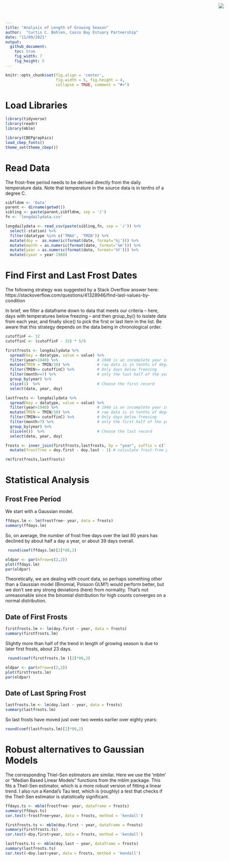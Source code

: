 ```yaml
---
title: "Analysis of Length of Growing Season"
author:  "Curtis C. Bohlen, Casco Bay Estuary Partnership"
date: "11/09/2021"
output:
  github_document:
    toc: true
    fig_width: 7
    fig_height: 5
---
```


<img
  src="https://www.cascobayestuary.org/wp-content/uploads/2014/04/logo_sm.jpg"
  style="position:absolute;top:10px;right:50px;" />

```r
knitr::opts_chunk$set(fig.align = 'center',
                      fig.width = 5, fig.height = 4,
                      collapse = TRUE, comment = "#>")
```

# Load Libraries
```r
library(tidyverse)
library(readr)
library(mblm)

library(CBEPgraphics)
load_cbep_fonts()
theme_set(theme_cbep())
```

# Read Data
The frost-free period needs to be derived directly from the daily temperature data.  Note that temperature in the source data is in tenths of a degree C.
```r
sibfldnm <- 'Data'
parent <- dirname(getwd())
sibling <- paste(parent,sibfldnm, sep = '/')
fn <- 'longdailydata.csv'

longdailydata <- read_csv(paste(sibling,fn, sep = '/')) %>%
  select(-station) %>%
  filter(datatype %in% c('TMAX', 'TMIN')) %>%
  mutate(doy =  as.numeric(format(date, format='%j'))) %>%
  mutate(month = as.numeric(format(date, format='%m'))) %>%
  mutate(year = as.numeric(format(date, format='%Y'))) %>%
  mutate(cyear = year-1980)
```

# Find First and Last Frost Dates
The following strategy was suggested by a Stack Overflow answer here:  
https://stackoverflow.com/questions/41328946/find-last-values-by-condition

In brief, we filter a dataframe down to data that meets our criteria -- here, days with temperatures below freezing -- and then group_by() to isolate data from each year, and finally slice() to pick the first or last item in the list.  Be aware that this strategy depends on the data being in chronological order.
```r
cutoffinF <- 32
cutoffinC <- (cutoffinF - 32) * 5/9

firstfrosts <- longdailydata %>%
  spread(key = datatype, value = value) %>%
  filter(year>1940) %>%                 # 1940 is an incomplete year in the daily data
  mutate(TMIN = TMIN/10) %>%            # raw data is in tenths of degree C
  filter(TMIN<= cutoffinC) %>%          # Only days below freezing
  filter(month>=7) %>%                  # only the last half of the year
  group_by(year) %>%
  slice(1)  %>%                         # Choose the first record
  select(date, year, doy)

lastfrosts <- longdailydata %>%
  spread(key = datatype, value = value) %>%
  filter(year>1940) %>%                 # 1940 is an incomplete year in the daily data
  mutate(TMIN = TMIN/10) %>%            # raw data is in tenths of degree C
  filter(TMIN<= cutoffinC) %>%          # Only days below freezing
  filter(month<7) %>%                   # only the first half of the year
  group_by(year) %>%
  slice(n())  %>%                       # Choose the last record
  select(date, year, doy)

frosts <- inner_join(firstfrosts,lastfrosts, by = "year", suffix = c('.first', '.last')) %>%
  mutate(frostfree = doy.first - doy.last - 1) # calculate frost-free period

rm(firstfrosts,lastfrosts)
```

# Statistical Analysis
## Frost Free Period
We start with a Gaussian model.
```r
ffdays.lm <- lm(frostfree~ year, data = frosts)
summary(ffdays.lm)
```
So, on average, the number of frost free days over the last 80 years has 
declined by about half a day a year, or about 39 days overall.
```r
 round(coef(ffdays.lm)[2]*80,2)
```

```r
oldpar <- par(mfrow=c(2,2))
plot(ffdays.lm)
par(oldpar)
```
Theoretically, we are dealing with count data, so perhaps something other than a
Gaussian model (Binomial, Poisson GLM?)  would perform better, but we don't see
any strong deviations (here) from normality. That's not unreasonable since the
binomial distribution for high counts converges on a normal distribution.

## Date of First Frosts
```r
firstfrosts.lm <- lm(doy.first ~ year, data = frosts)
summary(firstfrosts.lm)
```
Slightly more than half of the trend in length of growing season is due to later 
first frosts, about 23 days.
```r
 round(coef(firstfrosts.lm )[2]*80,2)
```
```r
oldpar <- par(mfrow=c(2,2))
plot(firstfrosts.lm)
par(oldpar)
```

## Date of Last Spring Frost
```r
lastfrosts.lm <- lm(doy.last ~ year, data = frosts)
summary(lastfrosts.lm)
```

So last frosts have moved just over two weeks earlier over eighty years:
```r
round(coef(lastfrosts.lm)[2]*80,2)
```

# Robust alternatives to Gaussian Models
The corresponding Thiel-Sen estimators are similar.  Here we use the 'mblm'
or "Median Based Linear Models" functions from the mblm package.  This fits a
Theil-Sen estimator, which is a more robust version of fitting a linear trend.
I also run a Kendal's Tau test, which is (roughly) a test that checks if the
Theil-Sen estimator is statistically significant.
```r
ffdays.ts <- mblm(frostfree~ year, dataframe = frosts)
summary(ffdays.ts)
cor.test(~frostfree+year, data = frosts, method = 'kendall')
```

```r
firstfrosts.ts <- mblm(doy.first ~ year, dataframe = frosts)
summary(firstfrosts.ts)
cor.test(~doy.first+year, data = frosts, method = 'kendall')
```

```r
lastfrosts.ts <- mblm(doy.last ~ year, dataframe = frosts)
summary(lastfrosts.ts)
cor.test(~doy.last+year, data = frosts, method = 'kendall')
```

